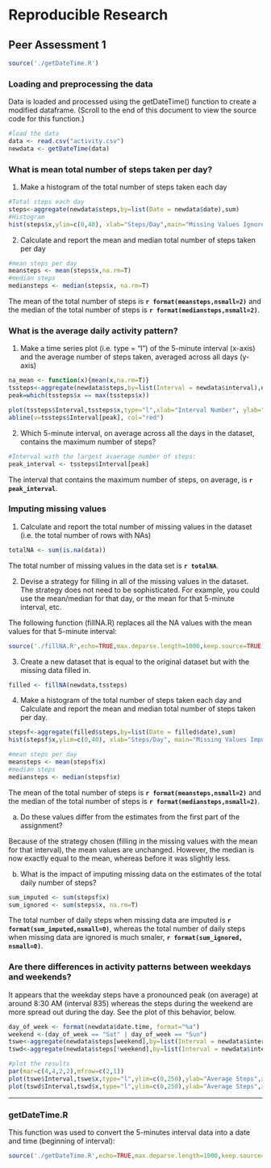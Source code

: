 # Reproducible Research
## Peer Assessment 1

```r
source('./getDateTime.R')
```

### Loading and preprocessing the data

Data is loaded and processed using the getDateTime() function to create a modified dataframe. (Scroll to the end of this document to view the source code for this function.)

```r
#load the data
data <- read.csv("activity.csv")
newdata <- getDateTime(data)
```


### What is mean total number of steps taken per day?

1. Make a histogram of the total number of steps taken each day

```r

#Total steps each day
steps<-aggregate(newdata$steps,by=list(Date = newdata$date),sum)
#Histogram
hist(steps$x,ylim=c(0,40), xlab="Steps/Day",main="Missing Values Ignored")
```


2. Calculate and report the mean and median total number of steps taken
per day


```r
#mean steps per day
meansteps <- mean(steps$x,na.rm=T)
#median steps
mediansteps <- median(steps$x, na.rm=T)
```

The mean of the total number of steps is **`r format(meansteps,nsmall=2)`** and the median of the total number of steps is **`r format(mediansteps,nsmall=2)`**.

### What is the average daily activity pattern?

1. Make a time series plot (i.e. type = "l") of the 5-minute interval (x-axis)
and the average number of steps taken, averaged across all days (y-axis)

```r
na_mean <- function(x){mean(x,na.rm=T)}
tssteps<-aggregate(newdata$steps,by=list(Interval = newdata$interval),na_mean)
peak=which(tssteps$x == max(tssteps$x))

plot(tssteps$Interval,tssteps$x,type="l",xlab="Interval Number", ylab="Average Steps")
abline(v=tssteps$Interval[peak], col="red")

```


2. Which 5-minute interval, on average across all the days in the dataset, contains the maximum number of steps?

```r

#Interval with the largest avaerage number of steps:
peak_interval <- tssteps$Interval[peak]
```
The interval that contains the maximum number of steps, on average, is **`r peak_interval`**.

### Imputing missing values

1. Calculate and report the total number of missing values in the dataset
(i.e. the total number of rows with NAs)
```r
totalNA <- sum(is.na(data))
```

The total number of missing values in the data set is **`r totalNA`**.

2. Devise a strategy for filling in all of the missing values in the dataset. The
strategy does not need to be sophisticated. For example, you could use
the mean/median for that day, or the mean for that 5-minute interval, etc.

The following function (fillNA.R) replaces all the NA values with the mean values for that 5-minute interval:


```r
source('./fillNA.R',echo=TRUE,max.deparse.length=1000,keep.source=TRUE)
```


3. Create a new dataset that is equal to the original dataset but with the
missing data filled in.

```r
filled <- fillNA(newdata,tssteps)
```


4. Make a histogram of the total number of steps taken each day and Calculate
and report the mean and median total number of steps taken per day. 
```r
stepsf<-aggregate(filled$steps,by=list(Date = filled$date),sum)
hist(stepsf$x,ylim=c(0,40), xlab="Steps/Day", main="Missing Values Imputed")

#mean steps per day
meansteps <- mean(stepsf$x)
#median steps
mediansteps <- median(stepsf$x)
```

The mean of the total number of steps is **`r format(meansteps,nsmall=2)`** and the median of the total number of steps is **`r format(mediansteps,nsmall=2)`**.

a. Do these values differ from the estimates from the first part of the assignment?

Because of the strategy chosen (filling in the missing values with the mean for that interval), the mean values are unchanged.  However, the median is now exactly equal to the mean, whereas before it was slightly less.

b. What is the impact of imputing missing data on the estimates of the total
daily number of steps?


```r
sum_imputed <- sum(stepsf$x)
sum_ignored <- sum(steps$x, na.rm=T)
```

The total number of daily steps when missing data are imputed is **`r format(sum_imputed,nsmall=0)`**, whereas the total number of daily steps when missing data are ignored is much smaler, **`r format(sum_ignored, nsmall=0)`**.


### Are there differences in activity patterns between weekdays and weekends?

It appears that the weekday steps have a pronounced peak (on average) at around 8:30 AM (interval 835) whereas the steps during the weekend are more spread out during the day. See the plot of this behavior, below.

```r
day_of_week <- format(newdata$date.time, format="%a")
weekend <-(day_of_week == "Sat" | day_of_week == "Sun")
tswe<-aggregate(newdata$steps[weekend],by=list(Interval = newdata$interval[weekend]),na_mean)
tswd<-aggregate(newdata$steps[!weekend],by=list(Interval = newdata$interval[!weekend]),na_mean)

#plot the results
par(mar=c(4,4,2,2),mfrow=c(2,1))
plot(tswe$Interval,tswe$x,type="l",ylim=c(0,250),ylab="Average Steps",xlab="", main="Weekend")
plot(tswd$Interval,tswd$x,type="l",ylim=c(0,250),ylab="Average Steps",xlab="Interval",main="Weekdays")

```

----
### getDateTime.R

This function was used to convert the 5-minutes interval data into a date and time (beginning of interval):

```r
source('./getDateTime.R',echo=TRUE,max.deparse.length=1000,keep.source=TRUE)
```